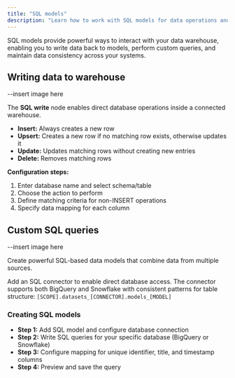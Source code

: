 ```yaml
---
title: "SQL models"
description: "Learn how to work with SQL models for data operations and queries"
---
```


SQL models provide powerful ways to interact with your data warehouse, enabling you to write data back to models, perform custom queries, and maintain data consistency across your systems.

## Writing data to warehouse

--insert image here

The **SQL write** node enables direct database operations inside a connected warehouse.

- **Insert:** Always creates a new row
- **Upsert:** Creates a new row if no matching row exists, otherwise updates it
- **Update:** Updates matching rows without creating new entries
- **Delete:** Removes matching rows

**Configuration steps:**

1. Enter database name and select schema/table
2. Choose the action to perform
3. Define matching criteria for non-INSERT operations
4. Specify data mapping for each column

## Custom SQL queries

--insert image here

Create powerful SQL-based data models that combine data from multiple sources.

Add an SQL connector to enable direct database access. The connector supports both BigQuery and Snowflake with consistent patterns for table structure: `[SCOPE].datasets_[CONNECTOR].models_[MODEL]`

### Creating SQL models

- **Step 1:** Add SQL model and configure database connection
- **Step 2:** Write SQL queries for your specific database (BigQuery or Snowflake)
- **Step 3:** Configure mapping for unique identifier, title, and timestamp columns
- **Step 4:** Preview and save the query